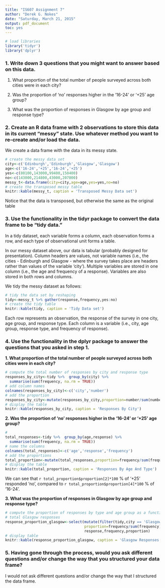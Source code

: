 ```yaml
---
title: "IS607 Assignment 7"
author: "Derek G. Nokes"
date: "Saturday, March 21, 2015"
output: pdf_document
toc: yes
---
```


\pagebreak

```r
# load libraries
library('tidyr')
library('dplyr')
```

### 1. Write down 3 questions that you might want to answer based on this data.

1. What proportion of the total number of people surveyed across both cities were in each city?

2. Was the proportion of 'no' responses higher in the '16-24' or '+25' age group?

3. What was the proportion of responses in Glasgow by age group and response type?

### 2. Create an R data frame with 2 observations to store this data in its current "messy" state. Use whatever method you want to re-create and/or load the data.

We create a data frame with the data in its messy state.

```r
# create the messy data set
city<-c('Edinburgh','Edinburgh','Glasgow','Glasgow')
age<-c('16-24','+25','16-24','+25')
yes<-c(80100,143000,99400,150400)
no<-c(143000,214800,43000,207000)
messy_t<-data.frame(city=city,age=age,yes=yes,no=no)
# create the transposed messy table
knitr::kable(messy_t, caption = 'Transposed Messy Data set')

```

Notice that the data is transposed, but otherwise the same as the original table

### 3. Use the functionality in the tidyr package to convert the data frame to be "tidy data."

In a tidy dataset, each variable forms a column, each observation forms a row, and each type of observational unit forms a table.

In our messy dataset above, our data is tabular (probably designed for presentation). Column headers are values, not variable names (i.e., the cities - Edinburgh and Glasgow - where the survey takes place are headers rather than values of the variable 'city'). Multiple variables are stored in one column (i.e., the age and frequency of a response). Variables are also stored in both rows and columns.

We tidy the messy dataset as follows:

```r
# tidy the data set by reshaping
tidy<-messy_t %>% gather(response,frequency,yes:no)
# create the tidy table
knitr::kable(tidy, caption = 'Tidy Data set')
```

Each row represents an observation, the response of the survey in one city, age group, and response type. Each column is a variable (i.e., city, age group, response type, and frequency of response).

### 4. Use the functionality in the dplyr package to answer the questions that you asked in step 1.

**1. What proportion of the total number of people surveyed across both cities were in each city?**

```r
# compute the total number of responses by city and response type
responses_by_city<-tidy %>%  group_by(city) %>%  
  summarise(sum(frequency, na.rm = TRUE))
# add column names
colnames(responses_by_city)<-c('city','number')
# add the proportion
responses_by_city<-mutate(responses_by_city,proportion=number/sum(number))
# display the table
knitr::kable(responses_by_city, caption = 'Responses By City')
```

**2. Was the proportion of 'no' responses higher in the '16-24' or '+25' age group?**

```r
# 
total_responses<-tidy %>%  group_by(age,response) %>%  
  summarise(sum(frequency, na.rm = TRUE))
# name the columns
colnames(total_responses)<-c('age','response','frequency')
# add the proportions
total_proportion<-mutate(total_responses,proportion=frequency/sum(frequency))
# display the table
knitr::kable(total_proportion, caption = 'Responses By Age And Type')
```

We can see that `r total_proportion$proportion[2]*100` % of '+25' responded 'no', compared to `r total_proportion$proportion[4]*100` % of '16-24'.

**3. What was the proportion of responses in Glasgow by age group and response type?**

```r
# compute the proportion of responses by type and age group as a function the 
# total Glasgow responses
response_proportion_glasgow<-select(mutate(filter(tidy,city == 'Glasgow'),
                                    proportion=frequency/sum(frequency)),age,
                                    response,frequency,proportion)
# display table
knitr::kable(response_proportion_glasgow, caption = 'Glasgow Responses By Age And Type')
```

### 5. Having gone through the process, would you ask different questions and/or change the way that you structured your data frame?

I would not ask different questions and/or change the way that I structured the data frame.

